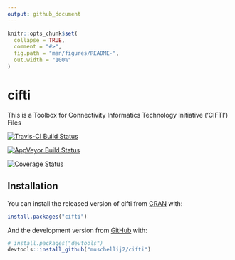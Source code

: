 ```yaml
---
output: github_document
---
```


<!-- README.md is generated from README.Rmd. Please edit that file -->

```r
knitr::opts_chunk$set(
  collapse = TRUE,
  comment = "#>",
  fig.path = "man/figures/README-",
  out.width = "100%"
)
```

# cifti

This is a Toolbox for Connectivity Informatics Technology Initiative ('CIFTI') Files
    
[![Travis-CI Build Status](https://travis-ci.org/muschellij2/cifti.svg?branch=master)](https://travis-ci.org/muschellij2/cifti)

[![AppVeyor Build Status](https://ci.appveyor.com/api/projects/status/github/muschellij2/cifti?branch=master&svg=true)](https://ci.appveyor.com/project/muschellij2/cifti)

[![Coverage Status](https://img.shields.io/coveralls/muschellij2/cifti.svg)](https://coveralls.io/r/muschellij2/cifti?branch=master)


## Installation

You can install the released version of cifti from [CRAN](https://CRAN.R-project.org) with:

``` r
install.packages("cifti")
```

And the development version from [GitHub](https://github.com/) with:

``` r
# install.packages("devtools")
devtools::install_github("muschellij2/cifti")
```

